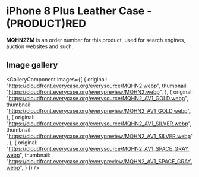 
# iPhone 8 Plus Leather Case - (PRODUCT)RED

<Callout type='info' emoji='👉🏻'>**MQHN2ZM** is an order number for this product, used for search engines, auction websites and such.</Callout>

## Image gallery

<GalleryComponent
    images={[
      {
        original: "https://cloudfront.everycase.org/everysource/MQHN2.webp",
        thumbnail: "https://cloudfront.everycase.org/everypreview/MQHN2.webp",
      },
      {
        original: "https://cloudfront.everycase.org/everysource/MQHN2_AV1_GOLD.webp",
        thumbnail: "https://cloudfront.everycase.org/everypreview/MQHN2_AV1_GOLD.webp",
      },
      {
        original: "https://cloudfront.everycase.org/everysource/MQHN2_AV1_SILVER.webp",
        thumbnail: "https://cloudfront.everycase.org/everypreview/MQHN2_AV1_SILVER.webp",
      },
      {
        original: "https://cloudfront.everycase.org/everysource/MQHN2_AV1_SPACE_GRAY.webp",
        thumbnail: "https://cloudfront.everycase.org/everypreview/MQHN2_AV1_SPACE_GRAY.webp",
      }
    ]}
  />
